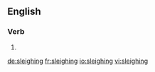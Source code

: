 ==English==

===Verb===
{{head|en}}

# {{present participle of|sleigh}}

[[de:sleighing]]
[[fr:sleighing]]
[[io:sleighing]]
[[vi:sleighing]]